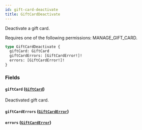 ```yaml
---
id: gift-card-deactivate
title: GiftCardDeactivate
---
```



Deactivate a gift card. 

Requires one of the following permissions: MANAGE_GIFT_CARD.

```graphql
type GiftCardDeactivate {
  giftCard: GiftCard
  giftCardErrors: [GiftCardError!]!
  errors: [GiftCardError!]!
}
```


### Fields

#### `giftCard` ([`GiftCard`](../../../developer/api-reference/objects/gift-card))

Deactivated gift card.


#### `giftCardErrors` ([`GiftCardError`](../../../developer/api-reference/objects/gift-card-error))




#### `errors` ([`GiftCardError`](../../../developer/api-reference/objects/gift-card-error))






